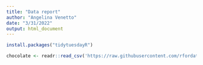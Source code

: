 ```yaml
---
title: "Data report"
author: "Angelina Venetto"
date: "3/31/2022"
output: html_document
---
```


```r
install.packages("tidytuesdayR")
```

```r
chocolate <- readr::read_csv('https://raw.githubusercontent.com/rfordatascience/tidytuesday/master/data/2022/2022-01-18/chocolate.csv')
```